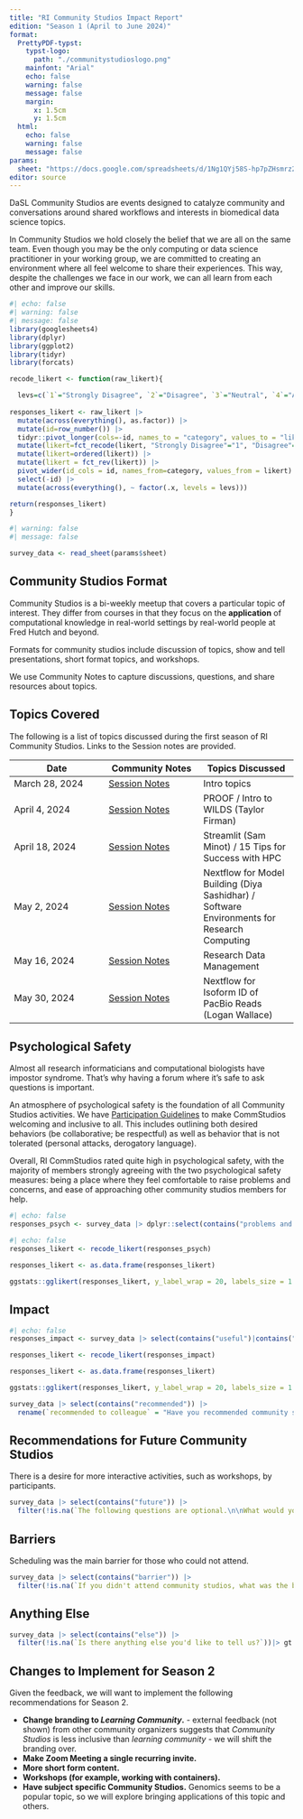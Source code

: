```yaml
---
title: "RI Community Studios Impact Report"
edition: "Season 1 (April to June 2024)"
format:
  PrettyPDF-typst:
    typst-logo: 
      path: "./communitystudioslogo.png"
    mainfont: "Arial"
    echo: false
    warning: false
    message: false
    margin:
      x: 1.5cm
      y: 1.5cm
  html: 
    echo: false
    warning: false
    message: false
params:
  sheet: "https://docs.google.com/spreadsheets/d/1Ng1QYj58S-hp7pZHsmrz2a_8H6-jhOLm2AwqUPtlHes/edit?usp=sharing"
editor: source
---
```


DaSL Community Studios are events designed to catalyze community and conversations around shared workflows and interests in biomedical data science topics.

In Community Studios we hold closely the belief that we are all on the same team. Even though you may be the only computing or data science practitioner in your working group, we are committed to creating an environment where all feel welcome to share their experiences. This way, despite the challenges we face in our work, we can all learn from each other and improve our skills.

```r
#| echo: false
#| warning: false
#| message: false
library(googlesheets4)
library(dplyr)
library(ggplot2)
library(tidyr)
library(forcats)

recode_likert <- function(raw_likert){

  levs=c(`1`="Strongly Disagree", `2`="Disagree", `3`="Neutral", `4`="Agree", `5`="Strongly Agree")
  
responses_likert <- raw_likert |>
  mutate(across(everything(), as.factor)) |>
  mutate(id=row_number()) |>
  tidyr::pivot_longer(cols=-id, names_to = "category", values_to = "likert") |>
  mutate(likert=fct_recode(likert, "Strongly Disagree"="1", "Disagree"="2", "Neutral"="3", "Agree"="4", "Strongly Agree"="5")) |>
  mutate(likert=ordered(likert)) |>
  mutate(likert = fct_rev(likert)) |>
  pivot_wider(id_cols = id, names_from=category, values_from = likert) |>
  select(-id) |>
  mutate(across(everything(), ~ factor(.x, levels = levs)))

return(responses_likert)
}
```

```r
#| warning: false
#| message: false

survey_data <- read_sheet(params$sheet)

```
## Community Studios Format

Community Studios is a bi-weekly meetup that covers a particular topic of interest. They differ from courses in that they focus on the **application** of computational knowledge in real-world settings by real-world people at Fred Hutch and beyond.

Formats for community studios include discussion of topics, show and tell presentations, short format topics, and workshops. 

We use Community Notes to capture discussions, questions, and share resources about topics. 

## Topics Covered

The following is a list of topics discussed during the first season of RI Community Studios. Links to the Session notes are provided. 

| Date | Community Notes | Topics Discussed |
| --- | --- | --- |
| March 28, 2024 | [Session Notes](https://docs.google.com/document/d/1KzLZ9VCJW4ofaS-dXdKA8TR2ivAsVvHskJ-hQftLn-s/edit?usp=sharing) | Intro topics |
| April 4, 2024 | [Session Notes](https://docs.google.com/document/d/1Gf5VQdvyanmLLXCUg7Z3yydsQ619uuLjs3V9vzbghA8/edit?usp=sharing) | PROOF / Intro to WILDS (Taylor Firman) |
| April 18, 2024 | [Session Notes](https://docs.google.com/document/d/1xJWJV8wmO7qJd_PdAvdFWqh7cKRCyZ8IXriizV63WOQ/edit?usp=sharing)| Streamlit (Sam Minot) / 15 Tips for Success with HPC |
| May 2, 2024 | [Session Notes](https://docs.google.com/document/d/1W5Cw3iXQED4kV9fZA6L7GQUnzJzdpCW5TnN1HTN69hM/edit?usp=sharing) | Nextflow for Model Building (Diya Sashidhar) / Software Environments for Research Computing |
| May 16, 2024 | [Session Notes](https://docs.google.com/document/d/1kGbe0VAOAC4e2q7R85ZOO8je7VZIX7wPawvhPV76_Qo/edit?usp=sharing) | Research Data Management |
| May 30, 2024 | [Session Notes](https://docs.google.com/document/d/1L84N6qyk6WL9oLCqQV2b7ZTgvEZLKG7xt8rz2XoEKRs/edit?usp=sharing) | Nextflow for Isoform ID of PacBio Reads (Logan Wallace)  |

## Psychological Safety

Almost all research informaticians and computational biologists have impostor syndrome. That's why having a forum where it's safe to ask questions is important.

An atmosphere of psychological safety is the foundation of all Community Studios activities. We have [Participation Guidelines](https://hutchdatascience.org/communitystudios/guidelines) to make CommStudios welcoming and inclusive to all. This includes outlining both desired behaviors (be collaborative; be respectful) as well as behavior that is not tolerated (personal attacks, derogatory language).

Overall, RI CommStudios rated quite high in psychological safety, with the majority of members strongly agreeing with the two psychological safety measures: being a place where they feel comfortable to raise problems and concerns, and ease of approaching other community studios members for help.

```r
#| echo: false
responses_psych <- survey_data |> dplyr::select(contains("problems and concerns") | contains("easy to ask")) |> dplyr::rename(`I feel able\nto bring up problems\nand concerns`="On a scale of 1-5 (1-disagree, 5-agree), how much do you agree with the following statements:\n\nI feel able to bring up problems and concerns I have at community studios.")
```

```r
#| echo: false
responses_likert <- recode_likert(responses_psych)

responses_likert <- as.data.frame(responses_likert)

ggstats::gglikert(responses_likert, y_label_wrap = 20, labels_size = 1.5) + labs(title="CommStudios Psychological Safety is High") 
```

## Impact

```r
#| echo: false
responses_impact <- survey_data |> select(contains("useful")|contains("helpful"))

responses_likert <- recode_likert(responses_impact)

responses_likert <- as.data.frame(responses_likert)

ggstats::gglikert(responses_likert, y_label_wrap = 20, labels_size = 1.5) + labs(title="CommStudios Impact") #+ theme_barbie()
```
```r
survey_data |> select(contains("recommended")) |>
  rename(`recommended to colleague` = "Have you recommended community studios to a colleague in or outside your lab?") |>  ggplot(aes(x=`recommended to colleague`, fill=`recommended to colleague`)) + geom_bar() + ggtitle("Have you recommended community studios to a colleague?")
```

## Recommendations for Future Community Studios

There is a desire for more interactive activities, such as workshops, by participants. 

```r
survey_data |> select(contains("future")) |>
  filter(!is.na(`The following questions are optional.\n\nWhat would you like to see community studios offer in the future? \n\n(Examples include workshops, short talks, co-working sessions, or specific topics.)`)) |> gt::gt()
```

## Barriers

Scheduling was the main barrier for those who could not attend. 

```r
survey_data |> select(contains("barrier")) |>
  filter(!is.na(`If you didn't attend community studios, what was the barrier to attending?`)) |> gt::gt()

```

## Anything Else

```r
survey_data |> select(contains("else")) |>
  filter(!is.na(`Is there anything else you'd like to tell us?`))|> gt::gt()

```

## Changes to Implement for Season 2

Given the feedback, we will want to implement the following recommendations for Season 2. 

- **Change branding to *Learning Community*.** - external feedback (not shown) from other community organizers suggests that *Community Studios* is less inclusive than *learning community* - we will shift the branding over. 
- **Make Zoom Meeting a single recurring invite.** 
- **More short form content.**
- **Workshops (for example, working with containers).**
- **Have subject specific Community Studios.** Genomics seems to be a popular topic, so we will explore bringing applications of this topic and others.